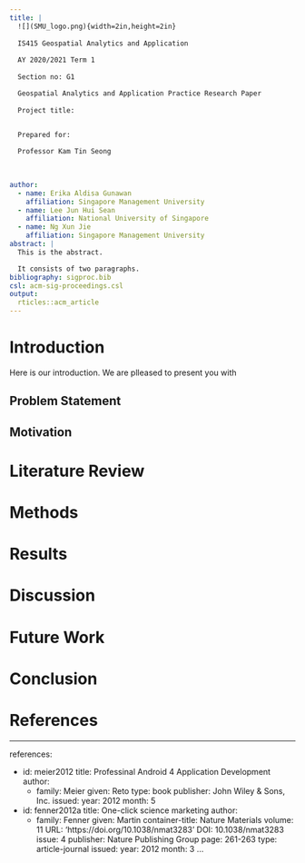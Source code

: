 ```yaml
---
title: |
  ![](SMU_logo.png){width=2in,height=2in}
  
  IS415 Geospatial Analytics and Application 
  
  AY 2020/2021 Term 1 
  
  Section no: G1

  Geospatial Analytics and Application Practice Research Paper
  
  Project title: 


  Prepared for: 
  
  Professor Kam Tin Seong
  
  

author:
  - name: Erika Aldisa Gunawan
    affiliation: Singapore Management University
  - name: Lee Jun Hui Sean
    affiliation: National University of Singapore 
  - name: Ng Xun Jie
    affiliation: Singapore Management University
abstract: |
  This is the abstract.

  It consists of two paragraphs.
bibliography: sigproc.bib
csl: acm-sig-proceedings.csl
output: 
  rticles::acm_article
---
```



# Introduction 
Here is our introduction. We are plleased to present you with 

## Problem Statement

## Motivation

# Literature Review

# Methods

# Results

# Discussion

# Future Work

# Conclusion


# References

---

references:

- id: meier2012
  title: Professinal Android 4 Application Development
  author: 
  - family: Meier
    given: Reto
    type: book
    publisher: John Wiley & Sons, Inc.
    issued:
    year: 2012
    month: 5
- id: fenner2012a
  title: One-click science marketing
  author:
  - family: Fenner
    given: Martin
    container-title: Nature Materials
    volume: 11
    URL: 'https://doi.org/10.1038/nmat3283'
    DOI: 10.1038/nmat3283
    issue: 4
    publisher: Nature Publishing Group
    page: 261-263
    type: article-journal
    issued:
    year: 2012
    month: 3
    ...

